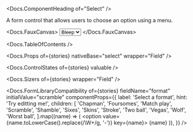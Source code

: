 


<Meta of={stories} />

<Docs.ComponentHeading of="Select" />

A form control that allows users to choose an option using a menu.

<Docs.FauxCanvas>
  <Select label="Choose a bloop">
    <option value="bleep">Bleep</option>
    <option value="bloop">Bloop</option>
    <option value="blap">Blap</option>
  </Select>
</Docs.FauxCanvas>

<Docs.TableOfContents />

<Docs.Props of={stories} nativeBase="select" wrapper="Field" />

<Docs.ControlStates of={stories} valuable />

<Docs.Sizers of={stories} wrapper="Field" />

<Docs.FormLibraryCompatibility
  of={stories}
  fieldName="format"
  initialValue="scramble"
  componentProps={{
    label: 'Select a format',
    hint: 'Try editting me!',
    children: [
      'Chapman',
      'Foursomes',
      'Match play',
      'Scramble',
      'Shamble',
      'Sixes',
      'Skins',
      'Stroke',
      'Two ball',
      'Vegas',
      'Wolf',
      'Worst ball',
    ].map((name) => (
      <option value={name.toLowerCase().replace(/\W+/g, '-')} key={name}>
        {name}
      </option>
    )),
  }}
/>
